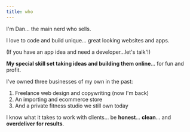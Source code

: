 ```yaml
---
title: who
---
```



I'm Dan... the main nerd who sells.

I love to code and build unique... great looking websites and apps.

(If you have an app idea and need a developer...<InternalLink slug="/contact">let's talk'</InternalLink>!)

**My special skill set taking ideas and building them online**... for fun and profit.

I've owned three businesses of my own in the past:

1. Freelance web design and copywriting (now I'm back)
2. An importing and ecommerce store
3. And a private fitness studio we still own today

I know what it takes to work with clients... be **honest**... **clean**... and **overdeliver for results**.
